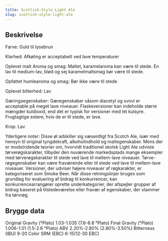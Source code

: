 ```yaml
---
title: Scottish-Style Light Ale
slug: scottish-style-light-ale
---
```


## Beskrivelse
Farve: Guld til lysebrun

Klarhed: Afkøling er acceptabelt ved lave temperaturer

Oplevet malt Aroma og smag: Maltet, karamelaroma kan være til stede. En lav til medium-lav, blød og sej karamelmaltsmag bør være til stede.

Opfattet humlearoma og smag: Bør ikke være til stede

Oplevet bitterhed: Lav

Gæringsegenskaber: Gæregenskaber såsom diacetyl og svovl er acceptable på meget lave niveauer. Flaskeversioner kan indeholde større mængder kuldioxid, end det er typisk for versioner med let kulsyre. Frugtagtige estere, hvis de er til stede, er lave.

Krop: Lav

Yderligere noter: Disse øl adskiller sig væsentligt fra Scotch Ale, især med hensyn til original tyngdekraft, alkoholindhold og maltegenskaber. Mens der er modstridende teorier om, hvorvidt traditionel skotsk Light Ale udviste tørverøgskarakter, tilbyder den nuværende markedsplads mange eksempler med tørverøgskarakter til stede ved lave til mellem-lave niveauer. Tørve-røgegenskaber kan være fraværende eller til stede ved lave til mellem-lave niveauer. Versioner, der udviser højere niveauer af røgkarakter, er kategoriseret som Smoke Beer.						Når disse retningslinjer bruges som grundlag for evaluering af bidrag til konkurrencer, kan konkurrencearrangører oprette underkategorier, der afspejler grupper af bidrag baseret på tilstedeværelse eller fravær af egenskaber, der stammer fra tørvrøg.



## Brygge data
Original Gravity (°Plato) 1.03-1.035 (7.6-8.8 °Plato)
Final Gravity  (°Plato) 1.006-1.01 (1.5-2.6 °Plato)
ABV 2.20%-2.80% (2.80%-3.50%)
Bitterness (IBU) 9-20
Color SRM (EBC) 6-15(12-30 EBC)					

